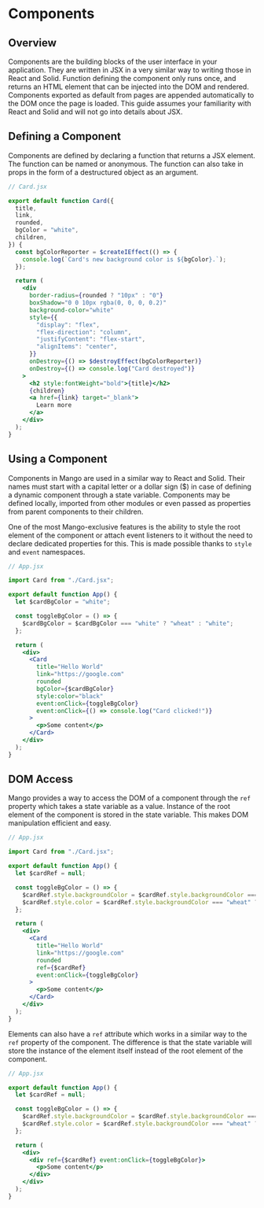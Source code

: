 # Components

## Overview

Components are the building blocks of the user interface in your application. They are written in JSX in a very similar way to writing those in React and Solid. Function defining the component only runs once, and returns an HTML element that can be injected into the DOM and rendered. Components exported as default from pages are appended automatically to the DOM once the page is loaded. This guide assumes your familiarity with React and Solid and will not go into details about JSX.

## Defining a Component

Components are defined by declaring a function that returns a JSX element. The function can be named or anonymous. The function can also take in props in the form of a destructured object as an argument.

```jsx
// Card.jsx

export default function Card({
  title,
  link,
  rounded,
  bgColor = "white",
  children,
}) {
  const bgColorReporter = $createIEffect(() => {
    console.log(`Card's new background color is ${bgColor}.`);
  });

  return (
    <div
      border-radius={rounded ? "10px" : "0"}
      boxShadow="0 0 10px rgba(0, 0, 0, 0.2)"
      background-color="white"
      style={{
        "display": "flex",
        "flex-direction": "column",
        "justifyContent": "flex-start",
        "alignItems": "center",
      }}
      onDestroy={() => $destroyEffect(bgColorReporter)}
      onDestroy={() => console.log("Card destroyed")}
    >
      <h2 style:fontWeight="bold">{title}</h2>
      {children}
      <a href={link} target="_blank">
        Learn more
      </a>
    </div>
  );
}
```

## Using a Component

Components in Mango are used in a similar way to React and Solid. Their names must start with a capital letter or a dollar sign ($) in case of defining a dynamic component through a state variable. Components may be defined locally, imported from other modules or even passed as properties from parent components to their children.

One of the most Mango-exclusive features is the ability to style the root element of the component or attach event listeners to it without the need to declare dedicated properties for this. This is made possible thanks to `style` and `event` namespaces.

```jsx
// App.jsx

import Card from "./Card.jsx";

export default function App() {
  let $cardBgColor = "white";

  const toggleBgColor = () => {
    $cardBgColor = $cardBgColor === "white" ? "wheat" : "white";
  };

  return (
    <div>
      <Card
        title="Hello World"
        link="https://google.com"
        rounded
        bgColor={$cardBgColor}
        style:color="black"
        event:onClick={toggleBgColor}
        event:onClick={() => console.log("Card clicked!")}
      >
        <p>Some content</p>
      </Card>
    </div>
  );
}
```

## DOM Access

Mango provides a way to access the DOM of a component through the `ref` property which takes a state variable as a value. Instance of the root element of the component is stored in the state variable. This makes DOM manipulation efficient and easy.

```jsx
// App.jsx

import Card from "./Card.jsx";

export default function App() {
  let $cardRef = null;

  const toggleBgColor = () => {
    $cardRef.style.backgroundColor = $cardRef.style.backgroundColor === "white" ? "wheat" : "white";
    $cardRef.style.color = $cardRef.style.backgroundColor === "wheat" ? "brown" : "black";
  };

  return (
    <div>
      <Card
        title="Hello World"
        link="https://google.com"
        rounded
        ref={$cardRef}
        event:onClick={toggleBgColor}
      >
        <p>Some content</p>
      </Card>
    </div>
  );
}
```

Elements can also have a `ref` attribute which works in a similar way to the `ref` property of the component. The difference is that the state variable will store the instance of the element itself instead of the root element of the component.

```jsx
// App.jsx

export default function App() {
  let $cardRef = null;

  const toggleBgColor = () => {
    $cardRef.style.backgroundColor = $cardRef.style.backgroundColor === "white" ? "wheat" : "white";
    $cardRef.style.color = $cardRef.style.backgroundColor === "wheat" ? "brown" : "black";
  };

  return (
    <div>
      <div ref={$cardRef} event:onClick={toggleBgColor}>
        <p>Some content</p>
      </div>
    </div>
  );
}
```
